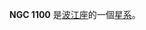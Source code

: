 {{expand|time=2018-05-29T00:34:34+00:00}}
{{unreferenced|time=2018-05-29T00:34:34+00:00}}
{{NGCInfoBox|NGCID=NGC 1100|發現者=法蘭斯·萊文沃思|發現日期=1886年-月-日|其他編號=ESO 546-18,MCG -3-8-16,HCG 21B|曆元=J2000.0|赤經=45分35.9秒
|赤緯=-17°41'19"|星座=波江座|星體=星系|星等=13.1|表面亮度=13.3|藍等=14}}

'''NGC 1100''' 是[[波江座|波江座]]的一個[[星系|星系]]。

{{NGCReference|1100}}
{{Catalogs|NGC=1100}}